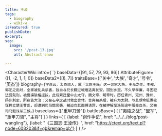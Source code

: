 ```yaml
---
title: 王淩
tags:
  - biography
  - wiki-w
isFeatured: true
publishDate:
excerpt:
seo:
  image:
    src: '/post-13.jpg'
    alt: Abstract snow

---
```



<CharacterWiki
  intro={``}
  baseData={[91, 57, 79, 93, 86]}
  AttributeFigure={[1, -2, 1, 1, 0]}
  baseData2={[8, 7]}
  traitsBase={['关中', '大族', '奇才', '号令', '英杰']}
  biography={`字彦云，太原祁人，属「太原王氏」这一世家大族，王允之侄。李傕、郭氾之乱时，全家被乱兵杀害，独自与兄长翻过城墙逃离长安，回到乡里。不久举孝廉，寻因犯法受髡刑，被曹操破格提拔，此后累迁至中山太守，魏文帝、明帝时，历任青州、兖州、豫州、扬州刺史，所在皆大治；又在石亭之战时救出曹休。曹爽被杀后，被升为太尉，与其甥令狐愚密谋拥立楚王曹彪，却遭到司马懿突袭，被迫向其面缚请罪，在被押解至洛阳途中服毒自杀，又被司马懿诛杀三族。`}
  baseclass={["重甲刀骑"]}
  battlesBase={
    [
      ["夷陵之战", "盟军", "重甲刀骑", "主将"]
    ]
  }
  links={
    [
      {label: "创作手记", href: "../../../blog/post-wangling"},
      {label: "《三国志·王淩传》", href: "https://ctext.org/text.pl?node=603203&if=gb&remap=gb"}
    ]
  }
/>
